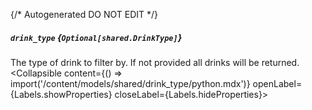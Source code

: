 {/* Autogenerated DO NOT EDIT  */}

##### `drink_type` *{`Optional[shared.DrinkType]`}*
The type of drink to filter by. If not provided all drinks will be returned.
<Collapsible content={() => import('/content/models/shared/drink_type/python.mdx')} openLabel={Labels.showProperties} closeLabel={Labels.hideProperties}>
</Collapsible>


